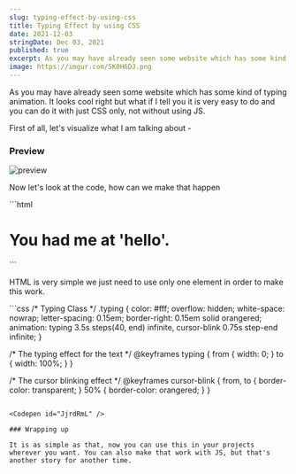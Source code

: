 ```yaml
---
slug: typing-effect-by-using-css
title: Typing Effect by using CSS
date: 2021-12-03
stringDate: Dec 03, 2021
published: true
excerpt: As you may have already seen some website which has some kind of typing animation. It looks cool right but what if I tell you it is very easy to do and you can do it with just CSS only, not without using JS.
image: https://imgur.com/SK0H6DJ.png
---
```


As you may have already seen some website which has some kind of typing animation. It looks cool right but what if I tell you it is very easy to do and you can do it with just CSS only, not without using JS.

First of all, let's visualize what I am talking about -

### Preview

![preview](https://i.imgur.com/7PBxp4Q.gif)

Now let's look at the code, how can we make that happen

<CodeTitle title="index.html" />
```html
<h1 class="typing">You had me at 'hello'.</h1>
```

HTML is very simple we just need to use only one element in order to make this work.

<CodeTitle title="styles.css" />
```css
/* Typing Class */
.typing {
  color: #fff;
  overflow: hidden;
  white-space: nowrap;
  letter-spacing: 0.15em;
  border-right: 0.15em solid orangered;
  animation: typing 3.5s steps(40, end) infinite, cursor-blink 0.75s step-end
      infinite;
}

/* The typing effect for the text */
@keyframes typing {
  from {
    width: 0;
  }
  to {
    width: 100%;
  }
}

/* The cursor  blinking effect */
@keyframes cursor-blink {
  from,
  to {
    border-color: transparent;
  }
  50% {
    border-color: orangered;
  }
}
```

<Codepen id="JjrdRmL" />

### Wrapping up

It is as simple as that, now you can use this in your projects wherever you want. You can also make that work with JS, but that's another story for another time.
